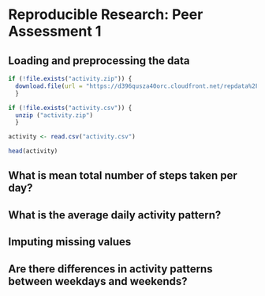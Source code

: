 # Reproducible Research: Peer Assessment 1


## Loading and preprocessing the data
```r
if (!file.exists("activity.zip")) {
  download.file(url = "https://d396qusza40orc.cloudfront.net/repdata%2Fdata%2Factivity.zip", destfile = "activity.zip", method = "curl")
  }

if (!file.exists("activity.csv")) {
  unzip ("activity.zip")
  }

activity <- read.csv("activity.csv")

head(activity)

```


## What is mean total number of steps taken per day?



## What is the average daily activity pattern?



## Imputing missing values



## Are there differences in activity patterns between weekdays and weekends?
